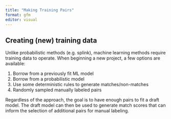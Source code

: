 ```yaml
---
title: "Making Training Pairs"
format: gfm
editor: visual
---
```


## Creating (new) training data

Unlike probabilistic methods (e.g. splink), machine learning methods require training data to operate. When beginning a new project, a few options are available:

1.  Borrow from a previously fit ML model
2.  Borrow from a probabilistic model
3.  Use some deterministic rules to generate matches/non-matches
4.  Randomly sampled manually labeled pairs

Regardless of the approach, the goal is to have enough pairs to fit a draft model. The draft model can then be used to generate match scores that can inform the selection of additional pairs for manual labeling.
